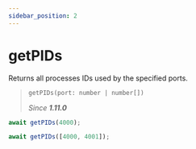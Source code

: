 ```yaml
---
sidebar_position: 2
---
```


# getPIDs

Returns all processes IDs used by the specified ports.

> `getPIDs(port: number | number[])`
>
> _Since **1.11.0**_

```ts
await getPIDs(4000);
```

```ts
await getPIDs([4000, 4001]);
```

